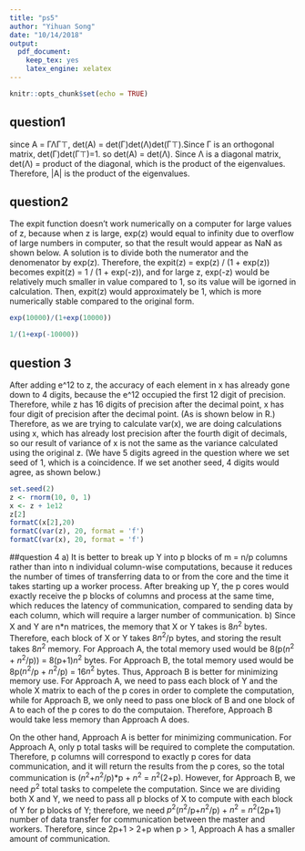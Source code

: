 ```yaml
---
title: "ps5"
author: "Yihuan Song"
date: "10/14/2018"
output: 
  pdf_document: 
    keep_tex: yes
    latex_engine: xelatex
---
```


```r
knitr::opts_chunk$set(echo = TRUE)
```

## question1
since A = ΓΛΓ⊤, det(A) = det(Γ)det(Λ)det(Γ⊤).Since Γ is an orthogonal matrix, det(Γ)det(Γ⊤)=1. so det(A) = det(Λ).  Since Λ is a diagonal matrix, det(Λ) =  product of the diagonal, which is the product of the eigenvalues. Therefore, |A| is the product of the eigenvalues.

## question2
The expit function doesn’t work numerically on a computer for large values of z, because when z is large, exp(z) would equal to infinity due to overflow of large numbers in computer, so that the result would appear as NaN as shown below. A solution is to divide both the numerator and the denomenator by exp(z). Therefore, the expit(z) = exp(z) / (1 + exp(z)) becomes expit(z) = 1 / (1 + exp(-z)), and for large z, exp(-z) would be relatively much smaller in value compared to 1, so its value will be igorned in calculation. Then, expit(z) would approximately be 1, which is more numerically stable compared to the original form.
```r
exp(10000)/(1+exp(10000))

1/(1+exp(-10000))

```

## question 3
  After adding e^12 to z, the accuracy of each element in x has already gone down to 4 digits, because the e^12 occupied the first 12 digit of precision. Therefore, while z has 16 digits of precision after the decimal point, x has four digit of precision after the decimal point. (As is shown below in R.) 
  Therefore, as we are trying to calculate var(x), we are doing calculations using x, which has already lost precision after the fourth digit of decimals, so our result of variance of x  is not the same as the variance calculated using the original z. (We have 5 digits agreed in the question where we set seed of 1, which is a coincidence. If we set another seed, 4 digits would agree, as shown below.)
```r
set.seed(2)
z <- rnorm(10, 0, 1)
x <- z + 1e12
z[2]
formatC(x[2],20)
formatC(var(z), 20, format = 'f')
formatC(var(x), 20, format = 'f')
```

##question 4
a) It is better to break up Y into p blocks of m = n/p columns rather than into n individual column-wise computations, because it reduces the number of times of transferring data to or from the core and the time it takes starting up a worker process. After breaking up Y, the p cores would exactly receive the p blocks of columns and process at the same time, which reduces the latency of communication, compared to sending data by each column, which will require a larger number of communication.
b) Since X and Y are n*n matrices, the memory that X or Y takes is 8$n^2$ bytes. Therefore, each block of X or Y takes 8$n^2$/p bytes, and storing the result takes 8$n^2$ memory. For Approach A, the total memory used would be 8(p($n^2$ + $n^2$/p)) = 8(p+1)$n^2$ bytes. For Approach B, the total memory used would be 8p($n^2$/p + $n^2$/p) = 16$n^2$ bytes. Thus, Approach B is better for minimizing memory use. For Approach A, we need to pass each block of Y and the whole X matrix to each of the p cores in order to complete the computation, while for Approach B, we only need to pass one block of B and one block of A to each of the p cores to do the computaion. Therefore, Approach B would take less memory than Approach A does.

  On the other hand, Approach A is better for minimizing communication. For Approach A, only p total tasks will be required to complete the computation. Therefore, p columns will correspond to exactly p cores for data communication, and it will return the results from the p cores, so the total communication is ($n^2$+$n^2$/p)*p + $n^2$ = $n^2$(2+p). However, for Approach B, we need $p^2$ total tasks to compelete the computation. Since we are dividing both X and Y, we need to pass all p blocks of X to compute with each block of Y for p blocks of Y; therefore, we need $p^2$($n^2$/p+$n^2$/p) + $n^2$ = $n^2$(2p+1) number of data transfer for communication between the master and workers. Therefore, since 2p+1 > 2+p when p > 1, Approach A has a smaller amount of communication.
  

